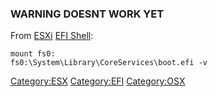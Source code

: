 === WARNING DOESNT WORK YET ===

From [[ESXi]] [[EFI Shell]]:
 mount fs0:
 fs0:\System\Library\CoreServices\boot.efi -v

[[Category:ESX]][[Category:EFI]][[Category:OSX]]
